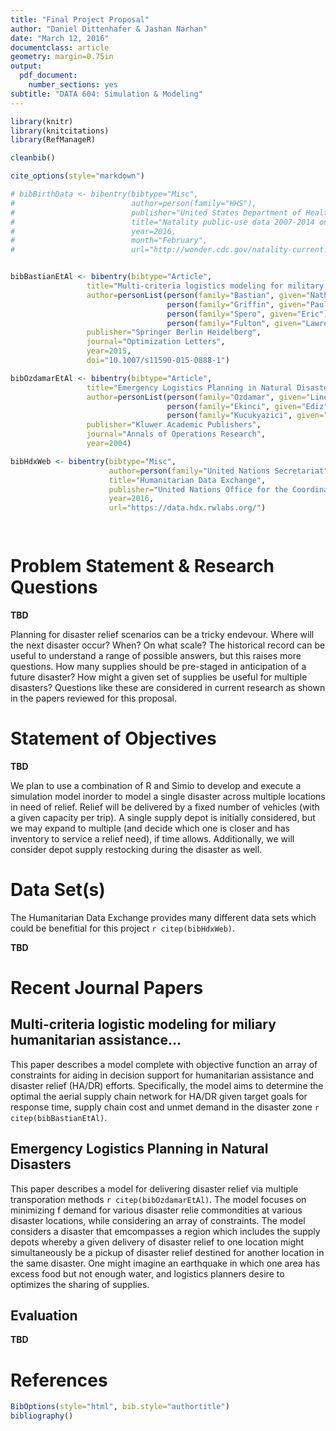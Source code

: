```yaml
---
title: "Final Project Proposal"
author: "Daniel Dittenhafer & Jashan Narhan"
date: "March 12, 2016"
documentclass: article 
geometry: margin=0.75in
output: 
  pdf_document:
    number_sections: yes
subtitle: "DATA 604: Simulation & Modeling"
---
```

```r
library(knitr)
library(knitcitations)
library(RefManageR)

cleanbib()

cite_options(style="markdown")

# bibBirthData <- bibentry(bibtype="Misc",
#                          author=person(family="HHS"),
#                          publisher="United States Department of Health and Human Services (US DHHS), Centers for Disease Control and Prevention (CDC), National Center for Health Statistics (NCHS), Division of Vital Statistics",
#                          title="Natality public-use data 2007-2014 on CDC WONDER Online Database",
#                          year=2016,
#                          month="February",
#                          url="http://wonder.cdc.gov/natality-current.html")


bibBastianEtAl <- bibentry(bibtype="Article",
                 title="Multi-criteria logistics modeling for military humanitarian assistance and disaster relief aerial delivery operations",
                 author=personList(person(family="Bastian", given="Nathaniel"),
                                   person(family="Griffin", given="Paul"),
                                   person(family="Spero", given="Eric"),
                                   person(family="Fulton", given="Lawrence")),
                 publisher="Springer Berlin Heidelberg",
                 journal="Optimization Letters",
                 year=2015,
                 doi="10.1007/s11590-015-0888-1")

bibOzdamarEtAl <- bibentry(bibtype="Article",
                 title="Emergency Logistics Planning in Natural Disasters",
                 author=personList(person(family="Ozdamar", given="Linet"),
                                   person(family="Ekinci", given="Ediz"),
                                   person(family="Kucukyazici", given="Beste")),
                 publisher="Kluwer Academic Publishers",
                 journal="Annals of Operations Research",
                 year=2004)

bibHdxWeb <- bibentry(bibtype="Misc",
                      author=person(family="United Nations Secretariat"),
                      title="Humanitarian Data Exchange",
                      publisher="United Nations Office for the Coordination of Humanitarian Affairs",
                      year=2016,
                      url="https://data.hdx.rwlabs.org/")

  
```
# Problem Statement & Research Questions

**TBD**

Planning for disaster relief scenarios can be a tricky endevour. Where will the next disaster occur? When? On what scale? The historical record can be useful to understand a range of possible answers, but this raises more questions. How many supplies should be pre-staged in anticipation of a future disaster? How might a given set of supplies be useful for multiple disasters? Questions like these are considered in current research as shown in the papers reviewed for this proposal.

# Statement of Objectives

**TBD** 

We plan to use a combination of R and Simio to develop and execute a simulation model inorder to model a single disaster across multiple locations in need of relief. Relief will be delivered by a fixed number of vehicles (with a given capacity per trip). A single supply depot is initially considered, but we may expand to multiple (and decide which one is closer and has inventory to service a relief need), if time allows. Additionally, we will consider depot supply restocking during the disaster as well. 

# Data Set(s)

The Humanitarian Data Exchange provides many different data sets which could be benefitial for this project `r citep(bibHdxWeb)`. 

**TBD**

# Recent Journal Papers

## Multi-criteria logistic modeling for miliary humanitarian assistance...

This paper describes a model complete with objective function an array of constraints for aiding in decision support for humanitarian assistance and disaster relief (HA/DR) efforts. Specifically, the model aims to determine the optimal the aerial supply chain network for HA/DR given target goals for response time, supply chain cost and unmet demand in the disaster zone `r citep(bibBastianEtAl)`.

## Emergency Logistics Planning in Natural Disasters

This paper describes a model for delivering disaster relief via multiple transporation methods `r citep(bibOzdamarEtAl)`. The model focuses on minimizing f demand for various disaster relie commondities at various disaster locations, while considering an array of constraints. The model considers a disaster that emcompasses a region which includes the supply depots whereby a given delivery of disaster relief to one location might simultaneously be a pickup of disaster relief destined for another location in the same disaster. One might imagine an earthquake in which one area has excess food but not enough water, and logistics planners desire to optimizes the sharing of supplies.

## Evaluation

**TBD**

# References

```r
BibOptions(style="html", bib.style="authortitle")
bibliography()
```

